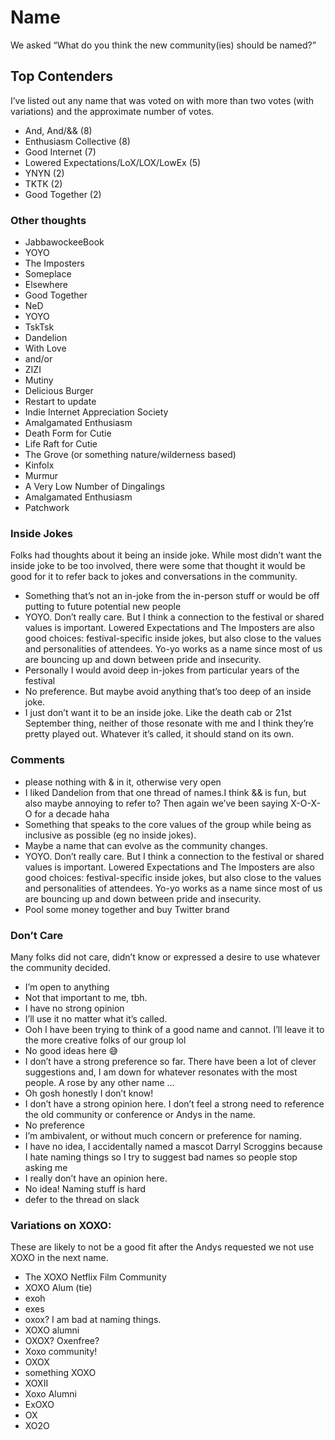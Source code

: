 
# Name 

We asked "What do you think the new community(ies) should be named?" 

## Top Contenders 

I've listed out any name that was voted on with more than two votes (with variations) and the approximate number of votes. 

* And, And/&& (8)
* Enthusiasm Collective (8)
* Good Internet (7)
* Lowered Expectations/LoX/LOX/LowEx (5)
* YNYN (2)
* TKTK (2) 
* Good Together (2) 


### Other thoughts
* JabbawockeeBook
* YOYO
* The Imposters 
* Someplace
* Elsewhere
* Good Together 
* NeD
* YOYO
* TskTsk
* Dandelion
* With Love
* and/or
* ZIZI
* Mutiny
* Delicious Burger
* Restart to update
* Indie Internet Appreciation Society
* Amalgamated Enthusiasm
* Death Form for Cutie
* Life Raft for Cutie
* The Grove (or something nature/wilderness based)
* Kinfolx
* Murmur
* A Very Low Number of Dingalings
* Amalgamated Enthusiasm
* Patchwork 

### Inside Jokes 

Folks had thoughts about it being an inside joke. While most didn't want the inside joke to be too involved, there were some that thought it would be good for it to refer back to jokes and conversations in the community. 

* Something that’s not an in-joke from the in-person stuff or would be off putting to future potential new people
* YOYO. Don’t really care. But I think a connection to the festival or shared values is important. Lowered Expectations and The Imposters are also good choices: festival-specific inside jokes, but also close to the values and personalities of attendees. Yo-yo works as a name since most of us are bouncing up and down between pride and insecurity.
* Personally I would avoid deep in-jokes from particular years of the festival
* No preference. But maybe avoid anything that's too deep of an inside joke.
* I just don’t want it to be an inside joke. Like the death cab or 21st September thing, neither of those resonate with me and I think they’re pretty played out. Whatever it’s called, it should stand on its own.

### Comments 

* please nothing with & in it, otherwise very open
* I liked Dandelion from that one thread of names.I think && is fun, but also maybe annoying to refer to? Then again we've been saying X-O-X-O for a decade haha
* Something that speaks to the core values of the group while being as inclusive as possible (eg no inside jokes).
* Maybe a name that can evolve as the community changes.
* YOYO. Don’t really care. But I think a connection to the festival or shared values is important. Lowered Expectations and The Imposters are also good choices: festival-specific inside jokes, but also close to the values and personalities of attendees. Yo-yo works as a name since most of us are bouncing up and down between pride and insecurity.
* Pool some money together and buy Twitter brand


### Don't Care 

Many folks did not care, didn't know or expressed a desire to use whatever the community decided. 

* I’m open to anything
* Not that important to me, tbh.
* I have no strong opinion
* I’ll use it no matter what it’s called.
* Ooh I have been trying to think of a good name and cannot. I'll leave it to the more creative folks of our group lol
* No good ideas here 😅
* I don’t have a strong preference so far.  There have been a lot of clever suggestions and, I am down for whatever resonates with the most people.  A rose by any other name …
* Oh gosh honestly I don’t know!
* I don't have a strong opinion here. I don't feel a strong need to reference the old community or conference or Andys in the name.
* No preference
* I'm ambivalent, or without much concern or preference for naming.
* I have no idea, I accidentally named a mascot Darryl Scroggins because I hate naming things so I try to suggest bad names so people stop asking me
* I really don't have an opinion here.
* No idea! Naming stuff is hard
* defer to the thread on slack


### Variations on XOXO: 

These are likely to not be a good fit after the Andys requested we not use XOXO in the next name. 

* The XOXO Netflix Film Community
* XOXO Alum (tie)
* exoh
* exes
* oxox? I am bad at naming things.
* XOXO alumni
* OXOX? Oxenfree?
* Xoxo community!
* OXOX
* something XOXO
* XOXII
* Xoxo Alumni
* ExOXO
* OX
* XO2O



